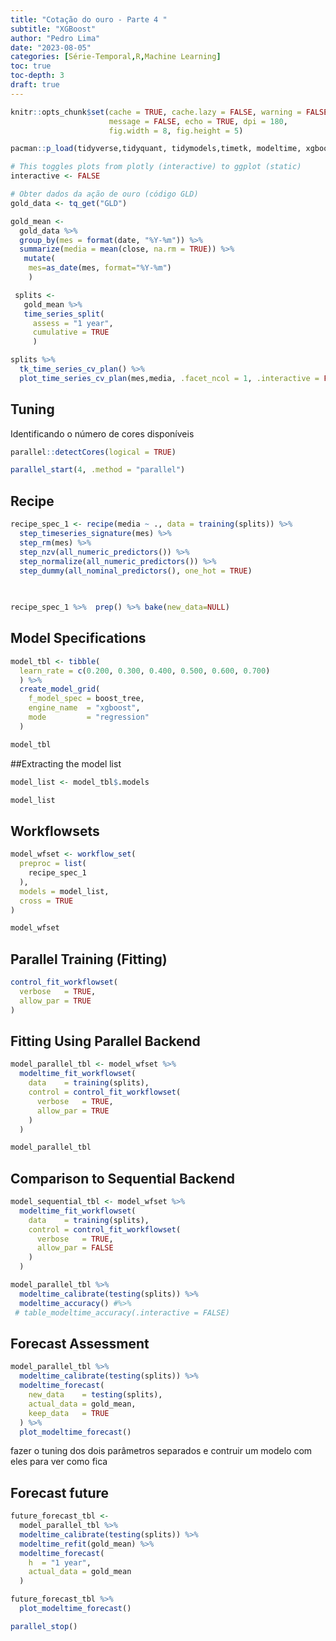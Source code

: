 ```yaml
---
title: "Cotação do ouro - Parte 4 "
subtitle: "XGBoost"
author: "Pedro Lima"
date: "2023-08-05"
categories: [Série-Temporal,R,Machine Learning]
toc: true
toc-depth: 3
draft: true
---
```


```r
knitr::opts_chunk$set(cache = TRUE, cache.lazy = FALSE, warning = FALSE,
                      message = FALSE, echo = TRUE, dpi = 180,
                      fig.width = 8, fig.height = 5)

pacman::p_load(tidyverse,tidyquant, tidymodels,timetk, modeltime, xgboost)

# This toggles plots from plotly (interactive) to ggplot (static)
interactive <- FALSE
```

```r
# Obter dados da ação de ouro (código GLD)
gold_data <- tq_get("GLD")

```

```r
gold_mean <-
  gold_data %>% 
  group_by(mes = format(date, "%Y-%m")) %>%
  summarize(media = mean(close, na.rm = TRUE)) %>% 
   mutate(
    mes=as_date(mes, format="%Y-%m")
    )
```

```r
 splits <-
   gold_mean %>% 
   time_series_split(
     assess = "1 year",
     cumulative = TRUE
     )

```

```r
splits %>% 
  tk_time_series_cv_plan() %>% 
  plot_time_series_cv_plan(mes,media, .facet_ncol = 1, .interactive = FALSE)
```

## Tuning

Identificando o número de cores disponíveis

```r
parallel::detectCores(logical = TRUE)
```

```r
parallel_start(4, .method = "parallel")
```

## Recipe

```r
recipe_spec_1 <- recipe(media ~ ., data = training(splits)) %>%
  step_timeseries_signature(mes) %>%
  step_rm(mes) %>%
  step_nzv(all_numeric_predictors()) %>% 
  step_normalize(all_numeric_predictors()) %>% 
  step_dummy(all_nominal_predictors(), one_hot = TRUE) 
  
 

recipe_spec_1 %>%  prep() %>% bake(new_data=NULL) 
```

## Model Specifications

```r

model_tbl <- tibble(
  learn_rate = c(0.200, 0.300, 0.400, 0.500, 0.600, 0.700)
  ) %>%
  create_model_grid(
    f_model_spec = boost_tree,
    engine_name  = "xgboost",
    mode         = "regression"
  )

model_tbl
```

##Extracting the model list

```r
model_list <- model_tbl$.models

model_list
```

## Workflowsets

```r
model_wfset <- workflow_set(
  preproc = list(
    recipe_spec_1
  ),
  models = model_list, 
  cross = TRUE
)

model_wfset
```

## Parallel Training (Fitting)

```r
control_fit_workflowset(
  verbose   = TRUE,
  allow_par = TRUE
)
```

## Fitting Using Parallel Backend

```r
model_parallel_tbl <- model_wfset %>%
  modeltime_fit_workflowset(
    data    = training(splits),
    control = control_fit_workflowset(
      verbose   = TRUE,
      allow_par = TRUE
    )
  )
```

```r
model_parallel_tbl
```

## Comparison to Sequential Backend

```r
model_sequential_tbl <- model_wfset %>%
  modeltime_fit_workflowset(
    data    = training(splits),
    control = control_fit_workflowset(
      verbose   = TRUE,
      allow_par = FALSE
    )
  )
```

```r
model_parallel_tbl %>%
  modeltime_calibrate(testing(splits)) %>%
  modeltime_accuracy() #%>%
 # table_modeltime_accuracy(.interactive = FALSE)
```

## Forecast Assessment

```r
model_parallel_tbl %>%
  modeltime_calibrate(testing(splits)) %>% 
  modeltime_forecast(
    new_data    = testing(splits),
    actual_data = gold_mean,
    keep_data   = TRUE
  ) %>%
  plot_modeltime_forecast()
```

fazer o tuning dos dois parâmetros separados e contruir um modelo com eles para ver como fica

## Forecast future

```r
future_forecast_tbl <- 
  model_parallel_tbl %>%
  modeltime_calibrate(testing(splits)) %>% 
  modeltime_refit(gold_mean) %>% 
  modeltime_forecast(
    h  = "1 year",
    actual_data = gold_mean
  )
```

```r
future_forecast_tbl %>% 
  plot_modeltime_forecast()
```

```r
parallel_stop()
```
